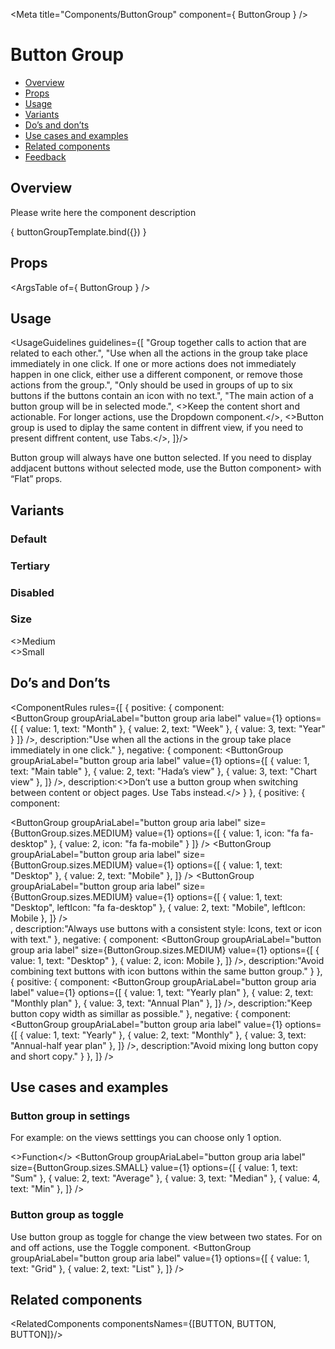 
<Meta
  title="Components/ButtonGroup"
  component={ ButtonGroup }
/>

<!--- Component template -->


<!--- Component documentation -->

# Button Group
- [Overview](#overview)
- [Props](#props)
- [Usage](#usage)
- [Variants](#variants)
- [Do’s and don’ts](#dos-and-donts)
- [Use cases and examples](#use-cases-and-examples)
- [Related components](#related-components)
- [Feedback](#feedback)

## Overview
Please write here the component description

<Canvas>
  <Story name="Overview"
         args={ {options: [
        { value: 1, text: "Alpha" },
        { value: 2, text: "Beta" },
        { value: 3, text: "Gamma" },
        { value: 4, text: "Delta" },
      ]} }>
    { buttonGroupTemplate.bind({}) }
  </Story>
</Canvas>

## Props
<ArgsTable of={ ButtonGroup } />

## Usage
<UsageGuidelines guidelines={[
  "Group together calls to action that are related to each other.",
  "Use when all the actions in the group take place immediately in one click. If one or more actions does not immediately happen in one click, either use a different component, or remove those actions from the group.",
  "Only should be used in groups of up to six buttons if the buttons contain an icon with no text.",
  "The main action of a button group will be in selected mode.",
  <>Keep the content short and actionable. For longer actions, use the <Link href="/?path=/docs/components-dropdown--overview">Dropdown</Link> component.</>,
  <>Button group is used to diplay the same content in diffrent view, if you need to present diffrent content, use <Link href="/?path=/docs/components-tabs--overview">Tabs.</Link></>,
]}/>

<Tip title="Check yourself">Button group will always have one button selected. If you need to display addjacent buttons without selected mode, use  the <Link href="/?path=/docs/components-button--overview" size={Link.sizes.SMALL} withoutSpacing>Button</Link> component> with “Flat” props. </Tip>

## Variants
### Default
<Canvas>
  <Story name="Default">
    <ButtonGroup
      groupAriaLabel="button group aria label"
      value={1}
      options={[
        { value: 1, text: "Alpha" },
        { value: 2, text: "Beta" },
        { value: 3, text: "Gamma" },
        { value: 4, text: "Delta" },
      ]} 
    />
  </Story>
</Canvas>

### Tertiary 
<Canvas>
  <Story name="Tertiary">
    <ButtonGroup
      groupAriaLabel="button group aria label"
      value={1}
      kind={ButtonGroup.kinds.TERTIARY}
      options={[
        { value: 1, text: "Alpha" },
        { value: 2, text: "Beta" },
        { value: 3, text: "Gamma" },
        { value: 4, text: "Delta" },
      ]} 
    />
  </Story>
</Canvas>

### Disabled
<Canvas>
  <Story name="Disabled">
    <ButtonGroup
      disabled
      groupAriaLabel="button group aria label"
      options={[
        { value: 1, text: "Alpha" },
        { value: 2, text: "Beta" },
        { value: 3, text: "Gamma" },
        { value: 4, text: "Delta" },
      ]} 
    />
  </Story>
</Canvas>

### Size
<Canvas>
  <Story name="Size">
    <div className="monday-storybook-button-group_column">
      <>Medium</>
      <ButtonGroup
        groupAriaLabel="button group aria label"
        size={ButtonGroup.sizes.MEDIUM}
        value={1}
        options={[
          { value: 1, text: "Alpha" },
          { value: 2, text: "Beta" },
          { value: 3, text: "Gamma" },
          { value: 4, text: "Delta" },
        ]} 
      />
    </div>
    <div className="monday-storybook-button-group_column">
      <>Small</>
      <ButtonGroup
        groupAriaLabel="button group aria label"
        size={ButtonGroup.sizes.SMALL}
        value={1}
        options={[
          { value: 1, text: "Alpha" },
          { value: 2, text: "Beta" },
          { value: 3, text: "Gamma" },
          { value: 4, text: "Delta" },
        ]} 
      />
    </div>
  </Story>
</Canvas>

## Do’s and Don’ts
<ComponentRules
  rules={[
    {
      positive: {
        component:    
         <ButtonGroup
            groupAriaLabel="button group aria label"
            value={1}
            options={[
              { value: 1, text: "Month" },
              { value: 2, text: "Week" },
              { value: 3, text: "Year" }
            ]} 
          />,
        description:"Use when all the actions in the group take place immediately in one click."
      },
      negative: {
        component:
        <ButtonGroup
          groupAriaLabel="button group aria label"
          value={1}
          options={[
            { value: 1, text: "Main table" },
            { value: 2, text: "Hada’s view" },
            { value: 3, text: "Chart view" },
          ]} 
        />,
        description:<>Don’t use a button group when switching between content or object pages. Use <Link href="/?path=/docs/components-tabs--overview" withoutSpacing>Tabs</Link> instead.</>
      }
    },
    {
      positive: {
        component:
        <div className="monday-storybook-button-group_column"> 
          <ButtonGroup
            groupAriaLabel="button group aria label"
            size={ButtonGroup.sizes.MEDIUM}
            value={1}
            options={[
              { value: 1, icon: "fa fa-desktop" },
              { value: 2, icon: "fa fa-mobile" }
            ]} 
         />
          <ButtonGroup
            groupAriaLabel="button group aria label"
            size={ButtonGroup.sizes.MEDIUM}
            value={1}
            options={[
              { value: 1, text: "Desktop" },
              { value: 2, text: "Mobile" },
            ]} 
          />
          <ButtonGroup
            groupAriaLabel="button group aria label"
            size={ButtonGroup.sizes.MEDIUM}
            value={1}
            options={[
              { value: 1, text: "Desktop", leftIcon: "fa fa-desktop" },
              { value: 2, text: "Mobile", leftIcon: Mobile },
            ]} 
          />
        </div>,
        description:"Always use buttons with a consistent style: Icons, text or icon with text."
      },
      negative: {
        component:
        <ButtonGroup
            groupAriaLabel="button group aria label"
            size={ButtonGroup.sizes.MEDIUM}
            value={1}
            options={[
              { value: 1, text: "Desktop" },
              { value: 2, icon: Mobile },
            ]} 
          />,
        description:"Avoid combining text buttons with icon buttons within the same button group."
      }
    },
    {
      positive: {
        component:
          <ButtonGroup
            groupAriaLabel="button group aria label"
            value={1}
            options={[
              { value: 1, text: "Yearly plan" },
              { value: 2, text: "Monthly plan" },
              { value: 3, text: "Annual Plan" },
            ]} 
          />,
        description:"Keep button copy width as simillar as possible."
      },
      negative: {
        component:
          <ButtonGroup
            groupAriaLabel="button group aria label"
            value={1}
            options={[
              { value: 1, text: "Yearly" },
              { value: 2, text: "Monthly" },
              { value: 3, text: "Annual-half year plan" },
            ]} 
          />,
        description:"Avoid mixing long button copy and short copy."
      }
    },
  ]}
/>

## Use cases and examples
### Button group in settings
For example: on the views setttings you can choose only 1 option.
<Canvas>
  <Story name="Button group in settings">
    <div className="monday-storybook-button-group_column">
      <>Function</>
      <ButtonGroup
        groupAriaLabel="button group aria label"
        size={ButtonGroup.sizes.SMALL}
        value={1}
        options={[
          { value: 1, text: "Sum" },
          { value: 2, text: "Average" },
          { value: 3, text: "Median" },
          { value: 4, text: "Min" },
        ]} 
      />
    </div>
  </Story>
</Canvas>

### Button group as toggle
Use button group as toggle for change the view between two states. For on and off actions, use the Toggle component. 
<Canvas>
  <Story name="Button group as togglex">
    <ButtonGroup
      groupAriaLabel="button group aria label"
      value={1}
      options={[
        { value: 1, text: "Grid" },
        { value: 2, text: "List" },
      ]} 
    />
  </Story>
</Canvas>

## Related components
<RelatedComponents componentsNames={[BUTTON, BUTTON, BUTTON]}/>
